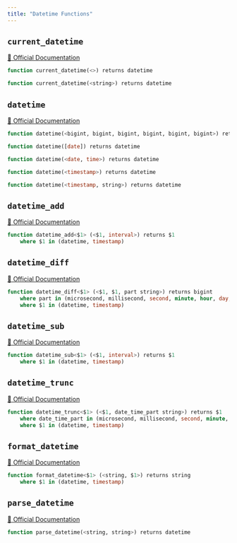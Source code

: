 ```yaml
---
title: "Datetime Functions"
---
```


## `current_datetime`
[🔗 Official Documentation](https://cloud.google.com/bigquery/docs/reference/standard-sql/functions-and-operators#current_datetime)

```sql
function current_datetime(<>) returns datetime
```


```sql
function current_datetime(<string>) returns datetime
```


## `datetime`
[🔗 Official Documentation](https://cloud.google.com/bigquery/docs/reference/standard-sql/functions-and-operators#datetime)

```sql
function datetime(<bigint, bigint, bigint, bigint, bigint, bigint>) returns datetime
```


```sql
function datetime([date]) returns datetime
```


```sql
function datetime(<date, time>) returns datetime
```


```sql
function datetime(<timestamp>) returns datetime
```


```sql
function datetime(<timestamp, string>) returns datetime
```


## `datetime_add`
[🔗 Official Documentation](https://cloud.google.com/bigquery/docs/reference/standard-sql/functions-and-operators#datetime_add)

```sql
function datetime_add<$1> (<$1, interval>) returns $1
	where $1 in (datetime, timestamp)
```


## `datetime_diff`
[🔗 Official Documentation](https://cloud.google.com/bigquery/docs/reference/standard-sql/functions-and-operators#datetime_diff)

```sql
function datetime_diff<$1> (<$1, $1, part string>) returns bigint
	where part in (microsecond, millisecond, second, minute, hour, day, week, week(monday), week(tuesday), week(wednesday), week(thursday), week(friday), week(saturday), week(sunday), isoweek, month, quarter, year, isoyear)
	where $1 in (datetime, timestamp)
```


## `datetime_sub`
[🔗 Official Documentation](https://cloud.google.com/bigquery/docs/reference/standard-sql/functions-and-operators#datetime_sub)

```sql
function datetime_sub<$1> (<$1, interval>) returns $1
	where $1 in (datetime, timestamp)
```


## `datetime_trunc`
[🔗 Official Documentation](https://cloud.google.com/bigquery/docs/reference/standard-sql/functions-and-operators#datetime_trunc)

```sql
function datetime_trunc<$1> (<$1, date_time_part string>) returns $1
	where date_time_part in (microsecond, millisecond, second, minute, hour, day, week, week(monday), week(tuesday), week(wednesday), week(thursday), week(friday), week(saturday), week(sunday), isoweek, month, quarter, year, isoyear)
	where $1 in (datetime, timestamp)
```


## `format_datetime`
[🔗 Official Documentation](https://cloud.google.com/bigquery/docs/reference/standard-sql/functions-and-operators#format_datetime)

```sql
function format_datetime<$1> (<string, $1>) returns string
	where $1 in (datetime, timestamp)
```


## `parse_datetime`
[🔗 Official Documentation](https://cloud.google.com/bigquery/docs/reference/standard-sql/functions-and-operators#parse_datetime)

```sql
function parse_datetime(<string, string>) returns datetime
```



